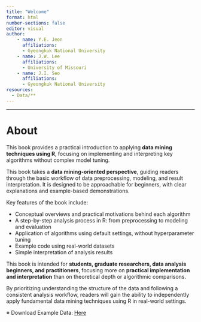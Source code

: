 ```yaml
---
title: "Welcome"
format: html
number-sections: false
editor: visual
author:
    - name: Y.E. Jeon
      affiliations:
      - Gyeongkuk National University
    - name: J.W. Lee
      affiliations:
      - University of Missouri
    - name: J.I. Seo
      affiliations:
      - Gyeongkuk National University
resources:
  - Data/**
---
```


------------------------------------------------------------------------

# About

This book provides a practical introduction to applying **data mining techniques using R**, focusing on implementing and interpreting key algorithms without complex model tuning.

This book takes a **data mining-oriented perspective**, guiding readers through the basic workflow of data preprocessing, modeling, and result interpretation. It is designed to be approachable for beginners, with clear explanations and example-based demonstrations.

Key features of the book include:

-   Conceptual overviews and practical motivations behind each algorithm
-   A step-by-step analysis process in R: from preprocessing to modeling and evaluation
-   Application of algorithms using default settings, without hyperparameter tuning
-   Example code using real-world datasets
-   Simple interpretation of analysis results

This book is intended for **students, graduate researchers, data analysis beginners, and practitioners**, focusing more on **practical implementation and interpretation** than on theoretical depth or algorithmic comparisons.

By prioritizing understanding the structure of the data and following a consistent analysis workflow, readers will gain the ability to independently apply fundamental data mining techniques using R in real-world settings.

※ Download Example Data: [Here](https://jjjjye.github.io/ML_book1/Data/Data.zip)

